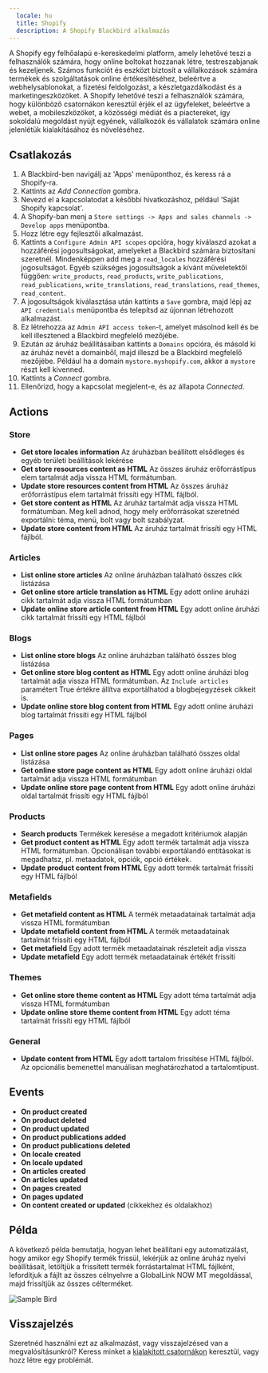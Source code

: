 ```yaml
---
  locale: hu
  title: Shopify
  description: A Shopify Blackbird alkalmazás
---
```


<LinkCard title="View on Github" target="_blank" href="https://github.com/bb-io/Shopify" icon="github" />

A Shopify egy felhőalapú e-kereskedelmi platform, amely lehetővé teszi a felhasználók számára, hogy online boltokat hozzanak létre, testreszabjanak és kezeljenek. Számos funkciót és eszközt biztosít a vállalkozások számára termékek és szolgáltatások online értékesítéséhez, beleértve a webhelysablonokat, a fizetési feldolgozást, a készletgazdálkodást és a marketingeszközöket. A Shopify lehetővé teszi a felhasználók számára, hogy különböző csatornákon keresztül érjék el az ügyfeleket, beleértve a webet, a mobileszközöket, a közösségi médiát és a piactereket, így sokoldalú megoldást nyújt egyének, vállalkozók és vállalatok számára online jelenlétük kialakításához és növeléséhez.

## Csatlakozás

1. A Blackbird-ben navigálj az 'Apps' menüponthoz, és keress rá a Shopify-ra.
2. Kattints az _Add Connection_ gombra.
3. Nevezd el a kapcsolatodat a későbbi hivatkozáshoz, például 'Saját Shopify kapcsolat'.
4. A Shopify-ban menj a `Store settings -> Apps and sales channels -> Develop apps` menüpontba.
5. Hozz létre egy fejlesztői alkalmazást.
6. Kattints a `Configure Admin API scopes` opcióra, hogy kiválaszd azokat a hozzáférési jogosultságokat, amelyeket a Blackbird számára biztosítani szeretnél. Mindenképpen add meg a `read_locales` hozzáférési jogosultságot. Egyéb szükséges jogosultságok a kívánt műveletektől függően: `write_products`, `read_products`, `write_publications`, `read_publications`, `write_translations`, `read_translations`, `read_themes`, `read_content`.
7. A jogosultságok kiválasztása után kattints a `Save` gombra, majd lépj az `API credentials` menüpontba és telepítsd az újonnan létrehozott alkalmazást.
8. Ez létrehozza az `Admin API access token`-t, amelyet másolnod kell és be kell illesztened a Blackbird megfelelő mezőjébe.
9. Ezután az áruház beállításaiban kattints a `Domains` opcióra, és másold ki az áruház nevét a domainből, majd illeszd be a Blackbird megfelelő mezőjébe. Például ha a domain `mystore.myshopify.com`, akkor a `mystore` részt kell kivenned.
10. Kattints a _Connect_ gombra.
11. Ellenőrizd, hogy a kapcsolat megjelent-e, és az állapota _Connected_.

## Actions

### Store
- **Get store locales information** Az áruházban beállított elsődleges és egyéb területi beállítások lekérése
- **Get store resources content as HTML** Az összes áruház erőforrástípus elem tartalmát adja vissza HTML formátumban.
- **Update store resources content from HTML** Az összes áruház erőforrástípus elem tartalmát frissíti egy HTML fájlból.
- **Get store content as HTML** Az áruház tartalmát adja vissza HTML formátumban. Meg kell adnod, hogy mely erőforrásokat szeretnéd exportálni: téma, menü, bolt vagy bolt szabályzat.
- **Update store content from HTML** Az áruház tartalmát frissíti egy HTML fájlból.

### Articles

- **List online store articles** Az online áruházban található összes cikk listázása
- **Get online store article translation as HTML** Egy adott online áruházi cikk tartalmát adja vissza HTML formátumban
- **Update online store article content from HTML** Egy adott online áruházi cikk tartalmát frissíti egy HTML fájlból

### Blogs

- **List online store blogs** Az online áruházban található összes blog listázása
- **Get online store blog content as HTML** Egy adott online áruházi blog tartalmát adja vissza HTML formátumban. Az `Include articles` paramétert True értékre állítva exportálhatod a blogbejegyzések cikkeit is.
- **Update online store blog content from HTML** Egy adott online áruházi blog tartalmát frissíti egy HTML fájlból

### Pages

- **List online store pages** Az online áruházban található összes oldal listázása
- **Get online store page content as HTML** Egy adott online áruházi oldal tartalmát adja vissza HTML formátumban
- **Update online store page content from HTML** Egy adott online áruházi oldal tartalmát frissíti egy HTML fájlból

### Products

- **Search products** Termékek keresése a megadott kritériumok alapján
- **Get product content as HTML** Egy adott termék tartalmát adja vissza HTML formátumban. Opcionálisan további exportálandó entitásokat is megadhatsz, pl. metaadatok, opciók, opció értékek.
- **Update product content from HTML** Egy adott termék tartalmát frissíti egy HTML fájlból

### Metafields

- **Get metafield content as HTML** A termék metaadatainak tartalmát adja vissza HTML formátumban
- **Update metafield content from HTML** A termék metaadatainak tartalmát frissíti egy HTML fájlból
- **Get metafield** Egy adott termék metaadatainak részleteit adja vissza
- **Update metafield** Egy adott termék metaadatainak értékét frissíti

### Themes

- **Get online store theme content as HTML** Egy adott téma tartalmát adja vissza HTML formátumban
- **Update online store theme content from HTML** Egy adott téma tartalmát frissíti egy HTML fájlból

### General

- **Update content from HTML** Egy adott tartalom frissítése HTML fájlból. Az opcionális bemenettel manuálisan meghatározhatod a tartalomtípust.

## Events

- **On product created**
- **On product deleted**
- **On product updated**
- **On product publications added**
- **On product publications deleted**
- **On locale created**
- **On locale updated**
- **On articles created**
- **On articles updated**
- **On pages created**
- **On pages updated**
- **On content created or updated** (cikkekhez és oldalakhoz)

## Példa

A következő példa bemutatja, hogyan lehet beállítani egy automatizálást, hogy amikor egy Shopify termék frissül, lekérjük az online áruház nyelvi beállításait, letöltjük a frissített termék forrástartalmat HTML fájlként, lefordítjuk a fájlt az összes célnyelvre a GlobalLink NOW MT megoldással, majd frissítjük az összes célterméket.

![Sample Bird](https://raw.githubusercontent.com/bb-io/Shopify/main/image/README/ShopifySampleBird.png)

## Visszajelzés

Szeretnéd használni ezt az alkalmazást, vagy visszajelzésed van a megvalósításunkról? Keress minket a [kialakított csatornákon](https://www.blackbird.io/) keresztül, vagy hozz létre egy problémát.